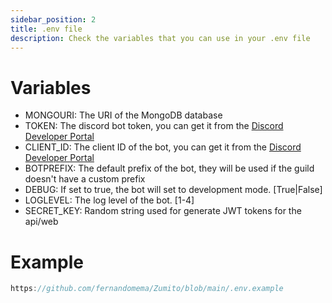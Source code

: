 ```yaml
---
sidebar_position: 2
title: .env file
description: Check the variables that you can use in your .env file
---
```


# Variables

- MONGOURI: The URI of the MongoDB database
- TOKEN: The discord bot token, you can get it from the [Discord Developer Portal](https://discord.com/developers/applications)
- CLIENT_ID: The client ID of the bot, you can get it from the [Discord Developer Portal](https://discord.com/developers/applications)
- BOTPREFIX: The default prefix of the bot, they will be used if the guild doesn't have a custom prefix
- DEBUG: If set to true, the bot will set to development mode. [True|False]
- LOGLEVEL: The log level of the bot. [1-4]
- SECRET_KEY: Random string used for generate JWT tokens for the api/web

# Example

```js reference
https://github.com/fernandomema/Zumito/blob/main/.env.example
```

